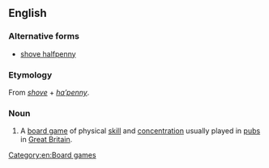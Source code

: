 ==English==
{{wikipedia|Shove ha’penny}}

===Alternative forms===
* [[shove halfpenny]]

===Etymology===
From ''[[shove]]'' + ''[[ha'penny|ha’penny]]''.

===Noun===
{{en-noun|-|sg=[[shove]] [[ha'penny|ha’penny]]}}

# {{British}} A [[board game]] of physical [[skill]] and [[concentration]] usually played in [[pub]]s in [[Great Britain]].

[[Category:en:Board games]]